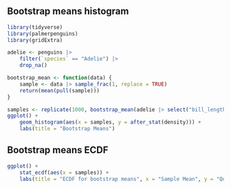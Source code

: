 ## Bootstrap means histogram

```r
library(tidyverse)
library(palmerpenguins)
library(gridExtra)
```
```r
adelie <- penguins |>
    filter(`species` == "Adelie") |>
    drop_na()
```

```r
bootstrap_mean <- function(data) {
    sample <- data |> sample_frac(1, replace = TRUE)
    return(mean(pull(sample)))
}

samples <- replicate(1000, bootstrap_mean(adelie |> select("bill_length_mm")))
ggplot() +
    geom_histogram(aes(x = samples, y = after_stat(density))) +
    labs(title = "Bootstrap Means")
```


## Bootstrap means ECDF
```r
ggplot() +
    stat_ecdf(aes(x = samples)) +
    labs(title = "ECDF for bootstrap means", x = "Sample Mean", y = "Quantile")
```
